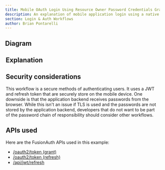 ```yaml
---
title: Mobile OAuth Login Using Resource Owner Password Credentials Grant With JWTs And Refresh Tokens
description: An explanation of mobile application login using a native login form that submits to the application backend ( with JWTs and refresh tokens) which calls FusionAuth's OAuth Resource Owner's Password Grant
section: Login & Auth Workflows
author: Brian Pontarelli
---
```


<NativeIntro/>

## Diagram

<Legend/>

<Diagram/>

## Explanation

<OrderedList>
  <Step1/>
  <Step2/>
  <Step3/>
  <Step4/>
  <Step5/>
  <Step6/>
  <Step7/>
</OrderedList>

## Security considerations

This workflow is a secure methods of authenticating users. It uses a JWT and refresh token that are securely store on the mobile device. One downside is that the application backend receives passwords from the browser. While this isn't an issue if TLS is used and the passwords are not stored by the application backend, developers that do not want to be part of the password chain of responsibility should consider other workflows.

## APIs used

Here are the FusionAuth APIs used in this example:

* [/oauth2/token (grant)](/docs/v1/tech/oauth/endpoints#resource-owner-password-credentials-grant-request)
* [/oauth2/token (refresh)](/docs/v1/tech/oauth/endpoints#refresh-token-grant-request)
* [/api/jwt/refresh](/docs/v1/tech/apis/jwt#refresh-a-jwt)

